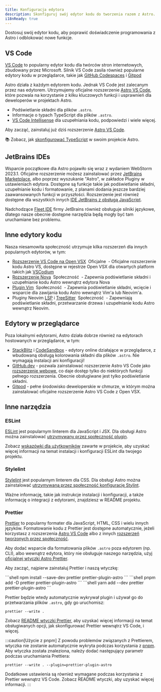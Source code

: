 ```yaml
---
title: Konfiguracja edytora
description: Skonfiguruj swój edytor kodu do tworzenia razem z Astro.
i18nReady: true
---
```


Dostosuj swój edytor kodu, aby poprawić doświadczenie programowania z Astro i odblokować nowe funkcje.

## VS Code

[VS Code](https://code.visualstudio.com/)  to popularny edytor kodu dla twórców stron internetowych, zbudowany przez Microsoft. Silnik VS Code zasila również popularne edytory kodu w przeglądarce, takie jak [GitHub Codespaces](https://github.com/features/codespaces) i [Gitpod](https://gitpod.io/)

Astro działa z każdym edytorem kodu. Jednak VS Code jest zalecanym przez nas edytorem. Utrzymujemy oficjalne rozszerzenie [Astro VS Code](https://marketplace.visualstudio.com/items?itemName=astro-build.astro-vscode), które pozwala na korzystanie z kilku kluczowych funkcji i usprawnień dla deweloperów w projektach Astro.

- Podświetlanie składni dla plików `.astro`.
- Informacje o typach TypeScript dla plików `.astro`.
- [VS Code Intellisense](https://code.visualstudio.com/docs/editor/intellisense) dla uzupełniania kodu, podpowiedzi i wiele więcej.

Aby zacząć, zainstaluj już dziś rozszerzenie [Astro VS Code](https://marketplace.visualstudio.com/items?itemName=astro-build.astro-vscode).

📚 Zobacz, jak [skonfigurować TypeScript](/pl/guides/typescript/) w swoim projekcie Astro.

## JetBrains IDEs
Wsparcie początkowe dla Astro pojawiło się wraz z wydaniem WebStorm 2023.1. Oficjalne rozszerzenie możesz zainstalować przez [JetBrains Marketplace](https://plugins.jetbrains.com/plugin/20959-astro), albo poprzez wyszukanie "Astro", w zakładce Pluginy w ustawieniach edytora. Dostępne są funkcje takie jak podświetlanie składni, uzupełnianie kodu i formatowanie, z planami dodania jeszcze bardziej zaawansowanych funkcji w przyszłości. Rozszerzenie jest również dostępne dla wszystkich innych [IDE JetBrains z obsługą JavaScript](https://www.jetbrains.com/products/#lang=js&type=ide).

Nadchodzące [Fleet IDE](https://www.jetbrains.com/fleet/) firmy JetBrains również obsługuje silniki językowe, dlatego nasze obecnie dostępne narzędzia będą mogły być tam uruchamiane bez problemu.

## Inne edytory kodu

Nasza niesamowita społeczność utrzymuje kilka rozszerzeń dla innych popularnych edytorów, w tym:

- [Rozszerzenie VS Code na Open VSX](https://open-vsx.org/extension/astro-build/astro-vscode) <span style="margin: 0.25em;"><Badge variant="accent">Oficjalne</Badge></span> - Oficjalne rozszerzenie kodu Astro VS, dostępne w rejestrze Open VSX dla otwartych platform takich jak [VSCodium](https://vscodium.com/)
- [Rozszerzenie Nova](https://extensions.panic.com/extensions/sciencefidelity/sciencefidelity.astro/) <span style="margin: 0.25em;"><Badge variant="neutral">Społeczność</Badge></span> - Zapewnia podświetlanie składni i uzupełnianie kodu Astro wewnątrz edytora Nova
- [Plugin Vim](https://github.com/wuelnerdotexe/vim-astro) <span style="margin: 0.25em;"><Badge variant="neutral">Społeczność</Badge></span> - Zapewnia podświetlanie składni, wcięcie i wsparcie dla zawijania kodu Astro wewnątrz Vim'a lub Neovim'a.
- Pluginy Neovim [LSP](https://github.com/neovim/nvim-lspconfig/blob/master/doc/server_configurations.md#astro) i [TreeSitter](https://github.com/virchau13/tree-sitter-astro) <span style="margin: 0.25em;"><Badge variant="neutral">Społeczność</Badge></span> - Zapewniają podświetlanie składni, przetwarzanie drzewa i uzupełnianie kodu Astro wewnątrz Neovim.

## Edytory w przeglądarce

Poza lokalnymi edytorami, Astro działa dobrze również na edytorach hostowanych w przeglądarce, w tym:

- [StackBlitz](https://stackblitz.com/) i [CodeSandbox](https://codesandbox.io/) - edytory online działające w przeglądarce, z wbudowaną obsługą kolorowania składni dla plików `.astro`. Nie wymagają instalacji ani konfiguracji!
- [GitHub.dev](https://github.dev/) - pozwala zainstalować rozszerzenie Astro VS Code jako [rozszerzenie webowe](https://code.visualstudio.com/api/extension-guides/web-extensions), co daje dostęp tylko do niektórych funkcji pełnego rozszerzenia. Obecnie obsługiwane jest tylko podświetlanie składni.
- [Gitpod](https://gitpod.io/) - pełne środowisko deweloperskie w chmurze, w którym można zainstalować oficjalne rozszerzenie Astro VS Code z Open VSX.

## Inne narzędzia

### ESLint

[ESLint](https://eslint.org/) jest popularnym linterem dla JavaScript i JSX. Dla obsługi Astro można zainstalować [utrzymywany przez społeczność plugin](https://github.com/ota-meshi/eslint-plugin-astro).

Zobacz [wskazówki dla użytkowników](https://ota-meshi.github.io/eslint-plugin-astro/user-guide/) zawarte w projekcie, aby uzyskać więcej informacji na temat instalacji i konfiguracji ESLint dla twojego projektu.

### Stylelint

[Stylelint](https://stylelint.io/) jest popularnym linterem dla CSS. Dla obsługi Astro można zainstalować [utrzymywaną przez społeczność konfigurację Stylint](https://github.com/ota-meshi/stylelint-config-html).

Ważne informację, takie jak instrukcje instalacji i konfiguracji, a także informację o integracji z edytorami, znajdziesz w README projektu.

### Prettier

[Prettier](https://prettier.io/) to popularny formater dla JavaScript, HTML, CSS i wielu innych języków. Formatowanie kodu z Prettier jest dostępne automatycznie, jeżeli korzystasz z rozszerzenia [Astro VS Code](https://marketplace.visualstudio.com/items?itemName=astro-build.astro-vscode) albo z innych [rozszerzeń tworzonych przez społeczność](/pl/editor-setup/#inne-edytory-kodu).

Aby dodać wsparcie dla formatowania plików `.astro` poza edytorem (np. CLI), albo wewnątrz edytora, który nie obsługuje naszego narzędzia, użyj [oficjalnej wtyczki Astro Prettier](https://github.com/withastro/prettier-plugin-astro).

Aby zacząć, najpierw zainstaluj Prettier i naszą wtyczkę:

<PackageManagerTabs>
  <Fragment slot="npm">
  ```shell
  npm install --save-dev prettier prettier-plugin-astro
  ```
  </Fragment>
  <Fragment slot="pnpm">
  ```shell
  pnpm add -D prettier prettier-plugin-astro
  ```
  </Fragment>
  <Fragment slot="yarn">
  ```shell
  yarn add --dev prettier prettier-plugin-astro
  ```
  </Fragment>
</PackageManagerTabs>


Prettier będzie wtedy automatycznie wykrywał plugin i używał go do przetwarzania plików `.astro`, gdy go uruchomisz:

```shell
prettier --write .
```

Zobacz [README wtyczki Prettier](https://github.com/withastro/prettier-plugin-astro/blob/main/README.md), aby uzyskać więcej informacji na temat obsługiwanych opcji, jak skonfigurować Prettier wewnątrz VS Code, i więcej.

:::caution[Użycie z pnpm]
Z powodu problemów związanych z Prettierem, wtyczka nie zostanie automatycznie wykryta podczas korzystania z [pnpm](https://pnpm.io/). Aby wtyczka została znaleziona, należy dodać następujący parametr podczas uruchamiania Prettiera:

```shell
prettier --write . --plugin=prettier-plugin-astro
```

Dodatkowe ustawienia są również wymagane podczas korzystania z Prettier wewnątrz VS Code. Zobacz README wtyczki, aby uzyskać więcej informacji.
:::
